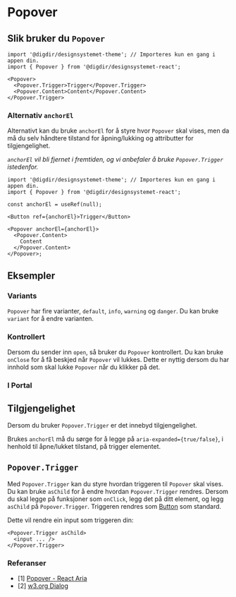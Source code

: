 

<Meta of={PopoverStories} />

# Popover

<Primary />
<Controls />

## Slik bruker du `Popover`

```tsx
import '@digdir/designsystemet-theme'; // Importeres kun en gang i appen din.
import { Popover } from '@digdir/designsystemet-react';

<Popover>
  <Popover.Trigger>Trigger</Popover.Trigger>
  <Popover.Content>Content</Popover.Content>
</Popover.Trigger>
```

### Alternativ `anchorEl`

Alternativt kan du bruke `anchorEl` for å styre hvor `Popover` skal vises, men da må du selv håndtere tilstand for åpning/lukking og attributter for tilgjengelighet.

_`anchorEl` vil bli fjernet i fremtiden, og vi anbefaler å bruke `Popover.Trigger` istedenfor._

```tsx
import '@digdir/designsystemet-theme'; // Importeres kun en gang i appen din.
import { Popover } from '@digdir/designsystemet-react';

const anchorEl = useRef(null);

<Button ref={anchorEl}>Trigger</Button>

<Popover anchorEl={anchorEl}>
  <Popover.Content>
    Content
  </Popover.Content>
</Popover>;
```

## Eksempler

### Variants

`Popover` har fire varianter, `default`, `info`, `warning` og `danger`. Du kan bruke `variant` for å endre varianten.

<Canvas of={PopoverStories.Variants} />

### Kontrollert

Dersom du sender inn `open`, så bruker du `Popover` kontrollert. Du kan bruke `onClose` for å få beskjed når `Popover` vil lukkes.
Dette er nyttig dersom du har innhold som skal lukke `Popover` når du klikker på det.

<Canvas of={PopoverStories.Controlled} />

### I Portal

<Canvas of={PopoverStories.InPortal} />

## Tilgjengelighet

Dersom du bruker `Popover.Trigger` er det innebyd tilgjengelighet.

Brukes `anchorEl` må du sørge for å legge på `aria-expanded={true/false}`, i henhold til åpne/lukket tilstand, på trigger elementet.

<Canvas of={PopoverStories.AnchorEl} />

## `Popover.Trigger`

Med `Popover.Trigger` kan du styre hvordan triggeren til `Popover` skal vises. Du kan bruke `asChild` for å endre hvordan `Popover.Trigger` rendres.
Dersom du skal legge på funksjoner som `onClick`, legg det på ditt element, og legg `asChild` på `Popover.Trigger`.
Triggeren rendres som [Button](/docs/komponenter-button--docs) som standard.

Dette vil rendre ein input som triggeren din:

```tsx
<Popover.Trigger asChild>
  <input ... />
</Popover.Trigger>
```

### Referanser

- [1] [Popover - React Aria](https://react-spectrum.adobe.com/react-aria/Popover.html)
- [2] [w3.org Dialog](https://www.w3.org/WAI/ARIA/apg/patterns/dialog-modal/)
